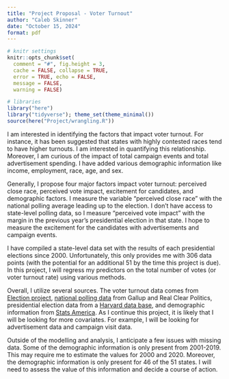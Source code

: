 ```yaml
---
title: "Project Proposal - Voter Turnout"
author: "Caleb Skinner"
date: "October 15, 2024"
format: pdf
---
```

```r
# knitr settings
knitr::opts_chunk$set(
  comment = "#", fig.height = 3, 
  cache = FALSE, collapse = TRUE,
  error = TRUE, echo = FALSE,
  message = FALSE,
  warning = FALSE)

# libraries
library("here")
library("tidyverse"); theme_set(theme_minimal())
source(here("Project/wrangling.R"))

```

I am interested in identifying the factors that impact voter turnout. For instance, it has been suggested that states with highly contested races tend to have higher turnouts. I am interested in quantifying this relationship. Moreover, I am curious of the impact of total campaign events and total advertisement spending. I have added various demographic information like income, employment, race, age, and sex.

Generally, I propose four major factors impact voter turnout: perceived close race, perceived vote impact, excitement for candidates, and demographic factors. I measure the variable "perceived close race" with the national polling average leading up to the election. I don't have access to state-level polling data, so I measure "perceived vote impact" with the margin in the previous year's presidential election in that state. I hope to measure the excitement for the candidates with advertisements and campaign events.

I have compiled a state-level data set with the results of each presidential elections since 2000. Unfortunately, this only provides me with 306 data points (with the potential for an additional 51 by the time this project is due). In this project, I will regress my predictors on the total number of votes (or voter turnout rate) using various methods.

Overall, I utilize several sources. The voter turnout data comes from [Election project](https://www.electproject.org/election-data/voter-turnout-data), [national polling data](https://www.presidency.ucsb.edu/statistics/data/election-year-presidential-preferences) from Gallup and Real Clear Politics, presidential election data from a [Harvard data base](https://doi.org/10.7910/DVN/42MVDX, Harvard Dataverse, V8, UNF:6:F0opd1IRbeYI9QyVfzglUw== [fileUNF]), and demographic information from [Stats America](https://www.statsamerica.org/downloads/default.aspx). As I continue this project, it is likely that I will be looking for more covariates. For example, I will be looking for advertisement data and campaign visit data.

Outside of the modelling and analysis, I anticipate a few issues with missing data. Some of the demographic information is only present from 2001-2019. This may require me to estimate the values for 2000 and 2020. Moreover, the demographic information is only present for 46 of the 51 states. I will need to assess the value of this information and decide a course of action.




